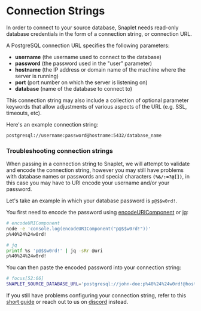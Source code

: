 # Connection Strings

In order to connect to your source database, Snaplet needs read-only database credentials in the form of a connection string, or connection URL.

A PostgreSQL connection URL specifies the following parameters:

* **username** (the username used to connect to the database)
* **password** (the password used in the "user" parameter)
* **hostname** (the IP address or domain name of the machine where the server is running)
* **port** (port number on which the server is listening on)
* **database** (name of the database to connect to)

This connection string may also include a collection of optional parameter keywords that allow adjustments of various aspects of the URL (e.g. SSL, timeouts, etc).

Here's an example connection string:

```bash
postgresql://username:password@hostname:5432/database_name
```

### Troubleshooting connection strings

When passing in a connection string to Snaplet, we will attempt to validate and encode the connection string, however you may still have problems with database names or passwords and special characters **`(%&/:=?@[])`**, in this case you may have to URI encode your username and/or your password.

Let's take an example in which your database password is `p@$$w0rd!`.

You first need to encode the password using [encodeURIComponent](https://developer.mozilla.org/en-US/docs/Web/JavaScript/Reference/Global_Objects/encodeURIComponent) or [jq](https://jqlang.github.io/jq/):

```bash >_&nbsp;terminal
# encodeURIComponent
node -e 'console.log(encodeURIComponent("p@$$w0rd!"))'
p%40%24%24w0rd!

# jq
printf %s 'p@$$w0rd!' | jq -sRr @uri
p%40%24%24w0rd!
```

You can then paste the encoded password into your connection string:

```bash >_&nbsp;terminal
# focus[52:66]
SNAPLET_SOURCE_DATABASE_URL='postgresql://john-doe:p%40%24%24w0rd!@hostname:5432/production' snaplet snapshot capture
```

If you still have problems configuring your connection string, refer to this [short guide](https://www.prisma.io/dataguide/postgresql/short-guides/connection-uris) or reach out to us on [discord](https://app.snaplet.dev/chat) instead.